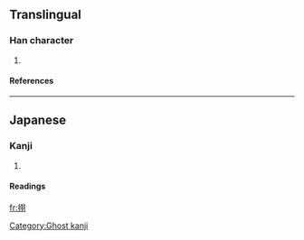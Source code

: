 ==Translingual==
===Han character===
{{Han char|rn=64|rad=手|as=06|sn=9|four=|canj=手尸一一 (QSMM)}}
# {{defn|Han|sort=手06}}
====References====
{{Han ref|kx=0431.171|hdz=31876.091|uh=6327|ud=25383}}
----
==Japanese==
===Kanji===
{{ja-kanji|grade=|rs=手06}}
# {{defn|Japanese}} 
====Readings====
{{ja-readings|on=[[く]] (ku)|kun=}}

[[fr:挧]]
[[Category:Ghost kanji]]